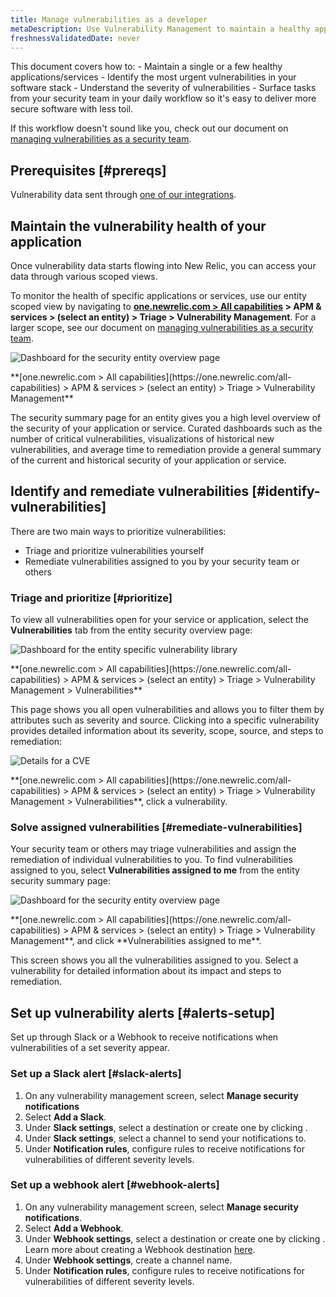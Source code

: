 ```yaml
---
title: Manage vulnerabilities as a developer
metaDescription: Use Vulnerability Management to maintain a healthy application and remediate vulnerabilities as a developer.
freshnessValidatedDate: never
---
```






This document covers how to: 
    - Maintain a single or a few healthy applications/services
    - Identify the most urgent vulnerabilities in your software stack
    - Understand the severity of vulnerabilities
    - Surface tasks from your security team in your daily workflow so it's easy to deliver more secure software with less toil.

If this workflow doesn't sound like you, check out our document on [managing vulnerabilities as a security team](/docs/vulnerability-management/security-workflow).

## Prerequisites [#prereqs]

Vulnerability data sent through [one of our integrations](/docs/vulnerability-management/integrations/overview).

## Maintain the vulnerability health of your application 

Once vulnerability data starts flowing into New Relic, you can access your data through various scoped views. 

To monitor the health of specific applications or services, use our entity scoped view by navigating to **[one.newrelic.com > All capabilities](https://one.newrelic.com/all-capabilities) > APM & services > (select an entity) > Triage > Vulnerability Management**. For a larger scope, see our document on [managing vulnerabilities as a security team](/docs/vulnerability-management/security-workflow).

<img
  title="Entity overview"
  alt="Dashboard for the security entity overview page"
  src={entityOverview}
/>

<figcaption>
  **[one.newrelic.com > All capabilities](https://one.newrelic.com/all-capabilities) > APM & services > (select an entity) > Triage > Vulnerability Management**
</figcaption>

The security summary page for an entity gives you a high level overview of the security of your application or service. Curated dashboards such as the number of critical vulnerabilities, visualizations of historical new vulnerabilities, and average time to remediation provide a general summary of the current and historical security of your application or service. 

## Identify and remediate vulnerabilities [#identify-vulnerabilities]

There are two main ways to prioritize vulnerabilities:

- Triage and prioritize vulnerabilities yourself
- Remediate vulnerabilities assigned to you by your security team or others

### Triage and prioritize [#prioritize]

To view all vulnerabilities open for your service or application, select the **Vulnerabilities** tab from the entity security overview page:

<img
  title="Vulnerability library"
  alt="Dashboard for the entity specific vulnerability library"
  src={vulnLibrary}
/>

<figcaption>
  **[one.newrelic.com > All capabilities](https://one.newrelic.com/all-capabilities) > APM & services > (select an entity) > Triage > Vulnerability Management > Vulnerabilities**
</figcaption>

This page shows you all open vulnerabilities and allows you to filter them by attributes such as severity and source. Clicking into a specific vulnerability provides detailed information about its severity, scope, source, and steps to remediation:

<img
  title="CVE Detail"
  alt="Details for a CVE"
  src={cveDetail}
/>

<figcaption>
  **[one.newrelic.com > All capabilities](https://one.newrelic.com/all-capabilities) > APM & services > (select an entity) > Triage > Vulnerability Management > Vulnerabilities**, click a vulnerability.
</figcaption>

### Solve assigned vulnerabilities [#remediate-vulnerabilities]

Your security team or others may triage vulnerabilities and assign the remediation of individual vulnerabilities to you. To find vulnerabilities assigned to you, select **Vulnerabilities assigned to me** from the entity security summary page:

<img
  title="Assigned vulnerabilities"
  alt="Dashboard for the security entity overview page"
  src={assignedVuln}
/>

<figcaption>
  **[one.newrelic.com > All capabilities](https://one.newrelic.com/all-capabilities) > APM & services > (select an entity) > Triage > Vulnerability Management**, and click **Vulnerabilities assigned to me**.
</figcaption>

This screen shows you all the vulnerabilities assigned to you. Select a vulnerability for detailed information about its impact and steps to remediation.

## Set up vulnerability alerts [#alerts-setup]

Set up <InlinePopover type="alerts" /> through Slack or a Webhook to receive notifications when vulnerabilities of a set severity appear.

### Set up a Slack alert [#slack-alerts]

1. On any vulnerability management screen, select **Manage security notifications**
2. Select **Add a Slack**.
3. Under **Slack settings**, select a destination or create one by clicking <Icon name="fe-plus-circle"/>.
4. Under **Slack settings**, select a channel to send your notifications to.
5. Under **Notification rules**, configure rules to receive notifications for vulnerabilities of different severity levels. 

### Set up a webhook alert [#webhook-alerts]

1. On any vulnerability management screen, select **Manage security notifications**.
2. Select **Add a Webhook**.
3. Under **Webhook settings**, select a destination or create one by clicking <Icon name="fe-plus-circle"/>. Learn more about creating a Webhook destination [here](/docs/alerts-applied-intelligence/notifications/notification-integrations/#webhook).
4. Under **Webhook settings**, create a channel name.
5. Under **Notification rules**, configure rules to receive notifications for vulnerabilities of different severity levels. 
